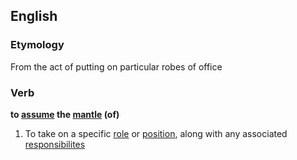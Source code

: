 ==English==

===Etymology===
From the act of putting on particular robes of office

===Verb===
'''to [[assume]] the [[mantle]] (of)'''

#{{idiomatic}} To take on a specific [[role]] or [[position]], along with any associated [[responsibility|responsibilites]]